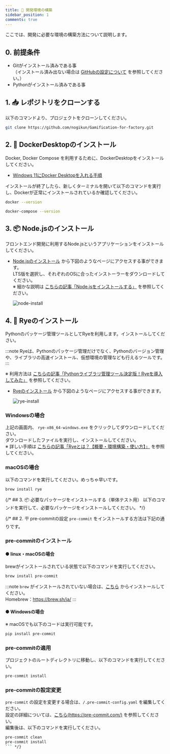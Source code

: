 ```yaml
---
title: 🔧 開発環境の構築
sidebar_position: 1
comments: true
---
```

ここでは、開発に必要な環境の構築方法について説明します。
## 0. 前提条件
- Gitがインストール済みである事  
（インストール済み出ない場合は [GitHubの設定について](https://gamification-for-factory.netlify.app/docs/note/setting-github) を参照してください。）
- Pythonがインストール済みである事


## 1. 📥 レポジトリをクローンする
以下のコマンドより、プロジェクトをクローンしてください。

```bash
git clone https://github.com/nogikun/Gamification-for-factory.git
```

## 2. 🐳 DockerDesktopのインストール
Docker, Docker Compose を利用するために、DockerDesktopをインストールしてください。

- [Windows 11にDocker Desktopを入れる手順](https://qiita.com/zembutsu/items/a98f6f25ef47c04893b3)

インストールが終了したら、新しくターミナルを開いて以下のコマンドを実行し、Dockerが正常にインストールされているか確認してください。

```bash
docker --version
```
```bash
docker-compose --version
```

## 3. 📦 Node.jsのインストール
フロントエンド開発に利用するNode.jsというアプリケーションをインストールしてください。
- [Node.jsのインストール](https://nodejs.org/ja/download/) から下図のようなページにアクセスする事ができます。  
    LTS版を選択し、それぞれのOSに合ったインストーラーをダウンロードしてください。  
    ※ 細かな説明は [こちらの記事「Node.jsをインストールする」](https://qiita.com/sefoo0104/items/0653c935ea4a4db9dc2b) を参照してください。

    ![node-install](./img/development-settings/install-node.png)

## 4. 🌾 Ryeのインストール
Pythonのパッケージ管理ツールとしてRyeを利用します。インストールしてください。  

:::note
Ryeは、Pythonのパッケージ管理だけでなく、Pythonのバージョン管理や、ライブラリの高速インストール、仮想環境の管理なども行えるツールです。
:::

※ 利用方法は [こちらの記事「Pythonライブラリ管理ツール決定版！Ryeを導入してみた」](https://zenn.dev/ncdc/articles/1979def94dedea) を参照してください。

- [Ryeのインストール](https://rye.astral.sh/guide/installation/) から下図のようなページにアクセスする事ができます。 

    ![rye-install](./img/development-settings/install-rye.png)


### Windowsの場合
上記の画面内、 `rye-x86_64-windows.exe` をクリックしてダウンロードしてください。  
ダウンロードしたファイルを実行し、インストールしてください。  
※ 詳しい手順は [こちらの記事「Ryeとは？【概要・環境構築・使い方】」](https://zenn.dev/umi_mori/books/python-programming/viewer/introduction-to-rye#%E3%82%A4%E3%83%B3%E3%82%B9%E3%83%88%E3%83%BC%E3%83%AB%E3%81%AE%E6%96%B9%E6%B3%95) を参照してください。

### macOSの場合
以下のコマンドを実行してください。めっちゃ早いです。
```bash
brew install rye
```

{/* ## 3. 📦 必要なパッケージをインストールする（単体テスト用）
以下のコマンドを実行して、必要なパッケージをインストールしてください。 */}


{/* ## 2. 🪧 pre-commitの設定
`pre-commit` をインストールする方法は下記の通りです。

### pre-commitのインストール
#### ● linux・macOSの場合
brewがインストールされている状態で以下のコマンドを実行してください。
```bash
brew install pre-commit
```

:::note
`brew` がインストールされていない場合は、[こちら](https://brew.sh/ja/) からインストールしてください。  
Homebrew：https://brew.sh/ja/
:::

#### ● Windowsの場合
※ macOSでも以下のコードは実行可能です。
```bash
pip install pre-commit
```

### pre-commitの適用
プロジェクトのルートディレクトリに移動し、以下のコマンドを実行してください。
```bash
pre-commit install
```

### pre-commitの設定変更
`pre-commit` の設定を変更する場合は、`/.pre-commit-config.yaml` を編集してください。  
設定の詳細については、[こちら(https://pre-commit.com/)](https://pre-commit.com/) を参照してください。  
編集後は、以下のコマンドを実行してください。
```bash
pre-commit clean
pre-commit install
``` */}
